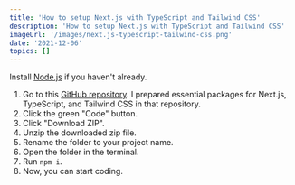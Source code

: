 ```yaml
---
title: 'How to setup Next.js with TypeScript and Tailwind CSS'
description: 'How to setup Next.js with TypeScript and Tailwind CSS'
imageUrl: '/images/next.js-typescript-tailwind-css.png'
date: '2021-12-06'
topics: []
---
```


Install [Node.js](https://nodejs.org/en/download) if you haven't already.

1. Go to this [GitHub repository](https://github.com/shamwela/next.js-typescript-tailwind-css-starter). I prepared essential packages for Next.js, TypeScript, and Tailwind CSS in that repository.
1. Click the green "Code" button.
1. Click "Download ZIP".
1. Unzip the downloaded zip file.
1. Rename the folder to your project name.
1. Open the folder in the terminal.
1. Run `npm i`.
1. Now, you can start coding.
